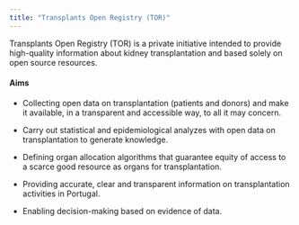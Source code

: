 ```yaml
---
title: "Transplants Open Registry (TOR)"
---
```


Transplants Open Registry (TOR) is a private initiative intended to provide high-quality information about kidney transplantation and based solely on open source resources.

#### Aims

- Collecting open data on transplantation (patients and donors) and make it available, in a transparent and accessible way, to all it may concern.

- Carry out statistical and epidemiological analyzes with open data on transplantation to generate knowledge.

- Defining organ allocation algorithms that guarantee equity of access to a scarce good resource as organs for transplantation.

- Providing accurate, clear and transparent information on transplantation activities in Portugal.

- Enabling decision-making based on evidence of data.
